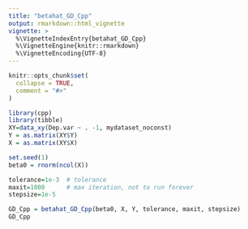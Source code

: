 ```yaml
---
title: "betahat_GD_Cpp"
output: rmarkdown::html_vignette
vignette: >
  %\VignetteIndexEntry{betahat_GD_Cpp}
  %\VignetteEngine{knitr::rmarkdown}
  %\VignetteEncoding{UTF-8}
---
```


```r
knitr::opts_chunk$set(
  collapse = TRUE,
  comment = "#>"
)
```

```r
library(cpp)
library(tibble)
XY=data_xy(Dep.var ~ . -1, mydataset_noconst)
Y = as.matrix(XY$Y)
X = as.matrix(XY$X)

set.seed(1)
beta0 = rnorm(ncol(X))

tolerance=1e-3  # tolerance
maxit=1000      # max iteration, not to run forever
stepsize=1e-5 

GD_Cpp = betahat_GD_Cpp(beta0, X, Y, tolerance, maxit, stepsize)
GD_Cpp
```
